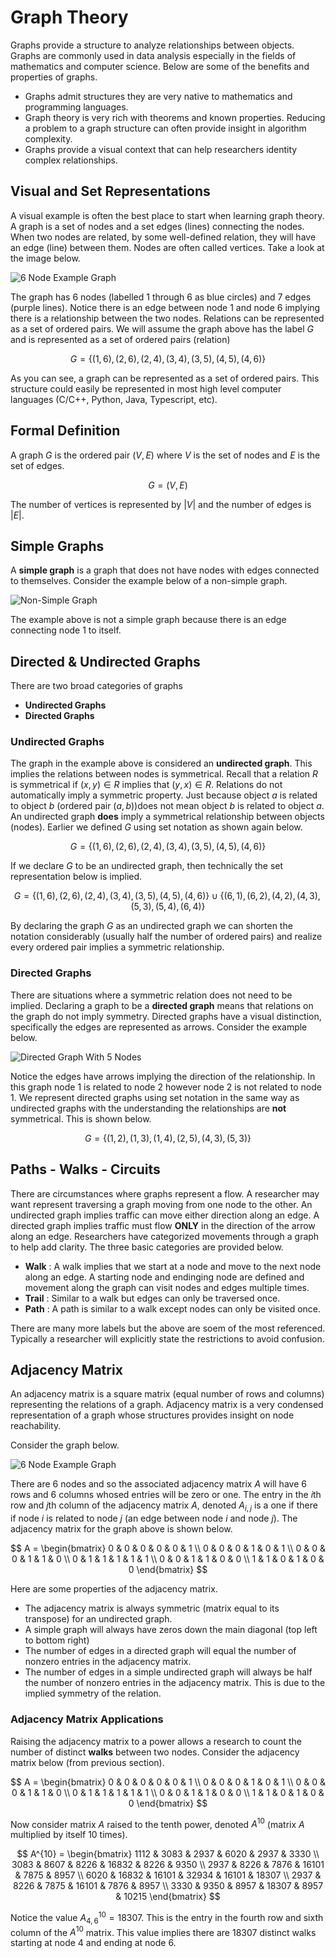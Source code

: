 # Graph Theory

Graphs provide a structure to analyze relationships between objects.  Graphs are commonly used in data analysis especially in the fields of mathematics and computer science.  Below are some of the benefits and properties of graphs.

* Graphs admit structures they are very native to mathematics and programming languages. 
* Graph theory is very rich with theorems and known properties.  Reducing a problem to a graph structure can often provide insight in algorithm complexity.
* Graphs provide a visual context that can help researchers identity complex relationships. 

## Visual and Set Representations

A visual example is often the best place to start when learning graph theory.  A graph is a set of nodes and a set edges (lines) connecting the nodes.  When two nodes are related, by some well-defined relation, they will have an edge (line) between them.  Nodes are often called vertices. Take a look at the image below.

![6 Node Example Graph](https://abstract-classroom-teaching.s3.amazonaws.com/mathematics/graph_theory/introduction/graph1.png)

The graph has 6 nodes (labelled 1 through 6 as blue circles) and 7 edges (purple lines).  Notice there is an edge between node 1 and node 6 implying there is a relationship between the two nodes.  Relations can be represented as a set of ordered pairs.  We will assume the graph above has the label $G$ and is represented as a set of ordered pairs (relation)

$$G = \{(1,6), (2,6), (2,4),(3,4),(3,5), (4,5), (4,6)\}$$

As you can see, a graph can be represented as a set of ordered pairs.  This structure could easily be represented in most high level computer languages (C/C++, Python, Java, Typescript, etc).

## Formal Definition 

A graph $G$ is the ordered pair $(V,E)$ where $V$ is the set of nodes and $E$ is the set of edges.  

$$G = (V,E)$$

The number of vertices is represented by $|V|$ and the number of edges is $|E|$. 

## Simple Graphs 

A **simple graph** is a graph that does not have nodes with edges connected to themselves.  Consider the example below of a non-simple graph. 

![Non-Simple Graph](https://abstract-classroom-teaching.s3.amazonaws.com/mathematics/graph_theory/introduction/graph3.png)

The example above is not a simple graph because there is an edge connecting node 1 to itself. 

## Directed & Undirected Graphs 

There are two broad categories of graphs 

* **Undirected Graphs**
* **Directed Graphs**

### Undirected Graphs

The graph in the example above is considered an **undirected graph**.   This implies the relations between nodes is symmetrical. Recall that a relation $R$ is symmetrical if $(x,y) \in R$ implies that $(y,x) \in R$.  Relations do not automatically imply a symmetric property.  Just because object $a$ is related to object $b$ (ordered pair $(a,b)$)does not mean object $b$ is related to object $a$.  An undirected graph **does** imply a symmetrical relationship between objects (nodes).   Earlier we defined $G$ using set notation as shown again below. 

$$G = \{(1,6), (2,6), (2,4),(3,4),(3,5), (4,5), (4,6)\}$$

If we declare $G$ to be an undirected graph, then technically the set representation below is implied. 

$$G = \{(1,6), (2,6), (2,4),(3,4),(3,5), (4,5), (4,6)\} \cup \{(6,1), (6,2), (4,2),(4,3),(5,3), (5,4), (6,4)\}$$

By declaring the graph $G$ as an undirected graph we can shorten the notation considerably (usually half the number of ordered pairs) and realize every ordered pair implies a symmetric relationship.




### Directed Graphs

There are situations where a symmetric relation does not need to be implied.  Declaring a graph to be a **directed graph** means that relations on the graph do not imply symmetry.  Directed graphs have a visual distinction, specifically the edges are represented as arrows.  Consider the example below. 

![Directed Graph With 5 Nodes](https://abstract-classroom-teaching.s3.amazonaws.com/mathematics/graph_theory/introduction/graph2.png)

Notice the edges have arrows implying the direction of the relationship.  In this graph node 1 is related to node 2 however node 2 is not related to node 1.  We represent directed graphs using set notation in the same way as undirected graphs with the understanding the relationships are **not** symmetrical.  This is shown below. 

$$G = \{(1,2),(1,3),(1,4),(2,5),(4,3),(5,3)\}$$


## Paths - Walks - Circuits

There are circumstances where graphs represent a flow.  A researcher may want represent traversing a graph moving from one node to the other.  An undirected graph implies traffic can move either direction along an edge.  A directed graph implies traffic must flow **ONLY** in the direction of the arrow along an edge. Researchers have categorized movements through a graph to help add clarity. The three basic categories are provided below.

* **Walk** : A walk implies that we start at a node and move to the next node along an edge.  A starting node and endinging node are defined and movement along the graph can visit nodes and edges multiple times. 
* **Trail** : Similar to a walk but edges can only be traversed once.
* **Path** : A path is similar to a walk except nodes can only be visited once. 


There are many more labels but the above are soem of the most referenced. Typically a researcher will explicitly state the restrictions to avoid confusion. 

## Adjacency Matrix

An adjacency matrix is a square matrix (equal number of rows and columns) representing the relations of a graph. Adjacency matrix is a very condensed representation of a graph whose structures provides insight on node reachability. 

Consider the graph below. 

![6 Node Example Graph](https://abstract-classroom-teaching.s3.amazonaws.com/mathematics/graph_theory/introduction/graph1.png)

There are 6 nodes and so the associated adjacency matrix $A$ will have 6 rows and 6 columns whosed entries will be zero or one.   The entry in the $i$th row and $j$th column of the adjacency matrix $A$, denoted $A_{i,j}$ is a one if there if node $i$ is related to node $j$ (an edge between node $i$ and node $j$).  The adjacency matrix for the graph above is shown below. 

$$
A = \begin{bmatrix}
0 & 0 & 0 & 0 & 0 & 1 \\
0 & 0 & 0 & 1 & 0 & 1 \\
0 & 0 & 0 & 1 & 1 & 0 \\
0 & 1 & 1 & 1 & 1 & 1 \\
0 & 0 & 1 & 1 & 0 & 0 \\
1 & 1 & 0 & 1 & 0 & 0 
\end{bmatrix}
$$

Here are some properties of the adjacency matrix.

* The adjacency matrix is always symmetric (matrix equal to its transpose) for an undirected graph.
* A simple graph will always have zeros down the main diagonal (top left to bottom right)
* The number of edges in a directed graph will equal the number of nonzero entries in the adjacency matrix. 
* The number of edges in a simple undirected graph will always be half the number of nonzero entries in the adjacency matrix. This is due to the implied symmetry of the relation.

### Adjacency Matrix Applications

Raising the adjacency matrix to a power allows a research to count the number of distinct **walks** between two nodes.  Consider the adjacency matrix below (from previous section).

$$
A = \begin{bmatrix}
0 & 0 & 0 & 0 & 0 & 1 \\
0 & 0 & 0 & 1 & 0 & 1 \\
0 & 0 & 0 & 1 & 1 & 0 \\
0 & 1 & 1 & 1 & 1 & 1 \\
0 & 0 & 1 & 1 & 0 & 0 \\
1 & 1 & 0 & 1 & 0 & 0 
\end{bmatrix}
$$

Now consider matrix $A$ raised to the tenth power, denoted $A^{10}$ (matrix $A$ multiplied by itself 10 times).

$$
A^{10} = \begin{bmatrix}
1112 & 3083 & 2937 & 6020 & 2937 & 3330 \\
3083 & 8607 & 8226 & 16832 & 8226 & 9350 \\
2937 & 8226 & 7876 & 16101 & 7875 & 8957 \\
6020 & 16832 & 16101 & 32934 & 16101 & 18307 \\
2937 & 8226 & 7875 & 16101 & 7876 & 8957 \\
3330 & 9350 & 8957 & 18307 & 8957 & 10215 
\end{bmatrix}
$$

Notice the value $A^{10}_{4,6} = 18307$.  This is the entry in the fourth row and sixth column of the $A^{10}$ matrix.  This value implies there are 18307 distinct walks starting at node 4 and ending at node 6. 